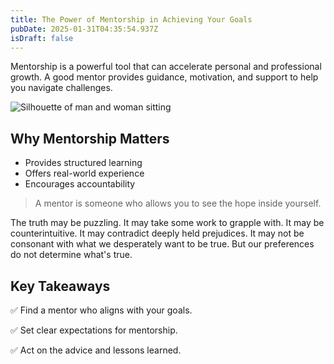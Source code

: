 ```yaml
---
title: The Power of Mentorship in Achieving Your Goals
pubDate: 2025-01-31T04:35:54.937Z
isDraft: false
---
```


Mentorship is a powerful tool that can accelerate personal and professional growth. A good mentor provides guidance, motivation, and support to help you navigate challenges.

![Silhouette of man and woman sitting](/images/mentor.jpeg "Silhouette of man and woman sitting with a sunset in the background")

## Why Mentorship Matters

* Provides structured learning
* Offers real-world experience
* Encourages accountability

> A mentor is someone who allows you to see the hope inside yourself.

<Quote author="Carl Sagan" source="Wonder and Skepticism">
  The truth may be puzzling. It may take some work to grapple with. It may be
  counterintuitive. It may contradict deeply held prejudices. It may not be
  consonant with what we desperately want to be true. But our preferences do not
  determine what's true.
</Quote>

## Key Takeaways

✅ Find a mentor who aligns with your goals.

✅ Set clear expectations for mentorship.

✅ Act on the advice and lessons learned.
